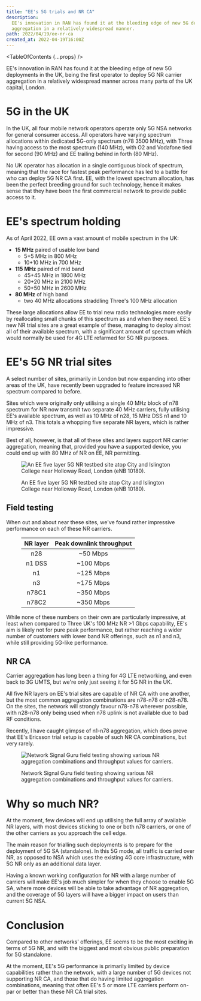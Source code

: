 ```yaml
---
title: "EE's 5G trials and NR CA"
description:
  EE's innovation in RAN has found it at the bleeding edge of new 5G deployments in the UK, being the first operator to deploy 5G NR carrier
  aggregation in a relatively widespread manner.
path: 2022/04/19/ee-nr-ca
created_at: 2022-04-19T16:00Z
---
```



<TableOfContents {...props} />

EE's innovation in RAN has found it at the bleeding edge of new 5G deployments in the UK, being the first operator to deploy 5G NR carrier
aggregation in a relatively widespread manner across many parts of the UK capital, London.

# 5G in the UK

In the UK, all four mobile network operators operate only 5G NSA networks for general consumer access. All operators have varying spectrum
allocations within dedicated 5G-only spectrum (n78 3500 MHz), with Three having access to the most spectrum (140 MHz), with O2 and Vodafone tied
for second (90 MHz) and EE trailing behind in forth (80 MHz).

<div className="a-bit-wider">
  <SpectrumMap caption="UK n78 spectrum allocation" data={Band78} />
</div>

No UK operator has allocation in a single contiguous block of spectrum, meaning that the race for fastest peak performance has led to a battle
for who can deploy 5G NR CA first. EE, with the lowest spectrum allocation, has been the perfect breeding ground for such technology, hence it
makes sense that they have been the first commercial network to provide public access to it.

# EE's spectrum holding

As of April 2022, EE own a vast amount of mobile spectrum in the UK:

- **15 MHz** paired of usable low band
  - 5+5 MHz in 800 MHz
  - 10+10 MHz in 700 MHz
- **115 MHz** paired of mid band
  - 45+45 MHz in 1800 MHz
  - 20+20 MHz in 2100 MHz
  - 50+50 MHz in 2600 MHz
- **80 MHz** of high band
  - two 40 MHz allocations straddling Three's 100 MHz allocation

These large allocations allow EE to trial new radio technologies more easily by reallocating small chunks of this spectrum as and when they need.
EE's new NR trial sites are a great example of these, managing to deploy almost all of their available spectrum, with a significant amount of
spectrum which would normally be used for 4G LTE refarmed for 5G NR purposes.

# EE's 5G NR trial sites

A select number of sites, primarily in London but now expanding into other areas of the UK, have recently been upgraded to feature increased NR
spectrum compared to before.

Sites which were originally only utilising a single 40 MHz block of n78 spectrum for NR now transmit two separate 40 MHz carriers, fully
utilising EE's available spectrum, as well as 10 MHz of n28, 15 MHz DSS n1 and 10 MHz of n3. This totals a whopping five separate NR layers,
which is rather impressive.

Best of all, however, is that all of these sites and layers support NR carrier aggregation, meaning that, provided you have a supported device,
you could end up with 80 MHz of NR on EE, NR permitting.

<figure>

![An EE five layer 5G NR testbed site atop City and Islington College near Holloway Road, London (eNB 10180).](./testbed-site.jpg)

<figcaption>

An EE five layer 5G NR testbed site atop City and Islington College near Holloway Road, London (eNB 10180).

</figcaption>
</figure>

## Field testing

When out and about near these sites, we've found rather impressive performance on each of these NR carriers.

<figure className="narrow">

| NR layer | Peak downlink throughput |
| :------: | :----------------------: |
|   n28    |         ~50 Mbps         |
|  n1 DSS  |        ~100 Mbps         |
|    n1    |        ~125 Mbps         |
|    n3    |        ~175 Mbps         |
|  n78C1   |        ~350 Mbps         |
|  n78C2   |        ~350 Mbps         |

</figure>

While none of these numbers on their own are particularly impressive, at least when compared to Three UK's 100 MHz NR \>1 Gbps capability, EE's
aim is likely not for pure peak performance, but rather reaching a wider number of customers with lower band NR offerings, such as n1 and n3,
while still providing 5G-like performance.

## NR CA

Carrier aggregation has long been a thing for 4G LTE networking, and even back to 3G UMTS, but we're only just seeing it for 5G NR in the UK.

All five NR layers on EE's trial sites are capable of NR CA with one another, but the most common aggregation combinations are n78-n78 or
n28-n78. On the sites, the network will strongly favour n78-n78 wherever possible, with n28-n78 only being used when n78 uplink is not available
due to bad RF conditions.

Recently, I have caught glimpse of n1-n78 aggregation, which does prove that EE's Ericsson trial setup is capable of such NR CA combinations, but
very rarely.

<figure>

![Network Signal Guru field testing showing various NR aggregation combinations and throughput values for carriers.](./nsg.png)

<figcaption>

Network Signal Guru field testing showing various NR aggregation combinations and throughput values for carriers.

</figcaption>
</figure>

# Why so much NR?

At the moment, few devices will end up utilising the full array of available NR layers, with most devices sticking to one or both n78 carriers,
or one of the other carriers as you approach the cell edge.

The main reason for trialling such deployments is to prepare for the deployment of 5G SA (standalone). In this 5G mode, all traffic is carried
over NR, as opposed to NSA which uses the existing 4G core infrastructure, with 5G NR only as an additional data layer.

Having a known working configuration for NR with a large number of carriers will make EE's job much simpler for when they choose to enable 5G SA,
where more devices will be able to take advantage of NR aggregation, and the coverage of 5G layers will have a bigger impact on users than
current 5G NSA.

# Conclusion

Compared to other networks' offerings, EE seems to be the most exciting in terms of 5G NR, and with the biggest and most obvious public
preparation for 5G standalone.

At the moment, EE's 5G performance is primarily limited by device capabilities rather than the network, with a large number of 5G devices not
supporting NR CA, and those that do having limited aggregation combinations, meaning that often EE's 5 or more LTE carriers perform on-par or
better than these NR CA trial sites.
